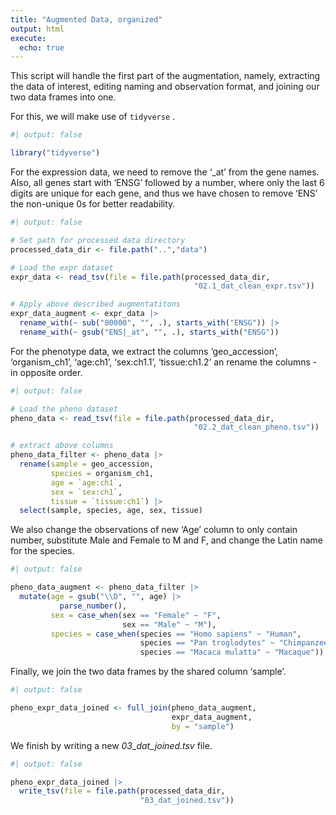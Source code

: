 ```yaml
---
title: "Augmented Data, organized"
output: html
execute:
  echo: true
---
```


This script will handle the first part of the augmentation, namely, extracting the data of interest, editing naming and observation format, and joining our two data frames into one.

For this, we will make use of `tidyverse` .

```r
#| output: false

library("tidyverse")
```

For the expression data, we need to remove the '\_at' from the gene names. Also, all genes start with 'ENSG' followed by a number, where only the last 6 digits are unique for each gene, and thus we have chosen to remove 'ENS' the non-unique 0s for better readability.

```r
#| output: false

# Set path for processed data directory
processed_data_dir <- file.path("..","data")

# Load the expr dataset
expr_data <- read_tsv(file = file.path(processed_data_dir,
                                         "02.1_dat_clean_expr.tsv"))

# Apply above described augmentatitons
expr_data_augment <- expr_data |>
  rename_with(~ sub("00000", "", .), starts_with("ENSG")) |>
  rename_with(~ gsub("ENS|_at", "", .), starts_with("ENSG"))
```

For the phenotype data, we extract the columns 'geo_accession', 'organism_ch1', 'age:ch1', 'sex:ch1.1', 'tissue:ch1.2' an rename the columns - in opposite order.

```r
#| output: false

# Load the pheno dataset
pheno_data <- read_tsv(file = file.path(processed_data_dir,
                                         "02.2_dat_clean_pheno.tsv"))

# extract above columns
pheno_data_filter <- pheno_data |>
  rename(sample = geo_accession,
         species = organism_ch1,
         age = `age:ch1`,
         sex = `sex:ch1`,
         tissue = `tissue:ch1`) |>
  select(sample, species, age, sex, tissue)
```

We also change the observations of new 'Age' column to only contain number, substitute Male and Female to M and F, and change the Latin name for the species.

```r
#| output: false

pheno_data_augment <- pheno_data_filter |>
  mutate(age = gsub("\\D", "", age) |>
           parse_number(),
         sex = case_when(sex == "Female" ~ "F",
                         sex == "Male" ~ "M"),
         species = case_when(species == "Homo sapiens" ~ "Human",
                             species == "Pan troglodytes" ~ "Chimpanzee",
                             species == "Macaca mulatta" ~ "Macaque"))
```

Finally, we join the two data frames by the shared column 'sample'.

```r
#| output: false

pheno_expr_data_joined <- full_join(pheno_data_augment,
                                    expr_data_augment,
                                    by = "sample")
```

We finish by writing a new *03_dat_joined.tsv* file.

```r
#| output: false

pheno_expr_data_joined |>
  write_tsv(file = file.path(processed_data_dir,
                             "03_dat_joined.tsv"))
```
